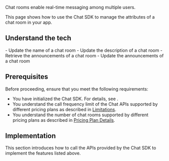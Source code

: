 
Chat rooms enable real-time messaging among multiple users.

This page shows how to use the Chat SDK to manage the attributes of a chat room in your app.

## Understand the tech

<Understand />

<PlatformWrapper notAllowed="web">
- Update the name of a chat room
- Update the description of a chat room
- Retrieve the announcements of a chat room
- Update the announcements of a chat room
</PlatformWrapper>

## Prerequisites

Before proceeding, ensure that you meet the following requirements:

- You have initialized the Chat SDK. For details, see <Link to="/agora-chat/get-started/get-started-sdk"><Vg k="GET_STARTED"/></Link>.
- You understand the call frequency limit of the Chat APIs supported by different pricing plans as described in [Limitations](/agora-chat/reference/limitations).
- You understand the number of chat rooms supported by different pricing plans as described in [Pricing Plan Details](/agora-chat/reference/pricing-plan-details).


## Implementation

This section introduces how to call the APIs provided by the Chat SDK to implement the features listed above.

<ProjectImplement />